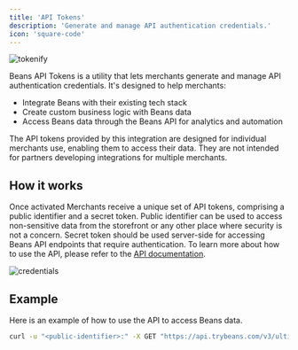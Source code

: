 ```yaml
---
title: 'API Tokens'
description: 'Generate and manage API authentication credentials.'
icon: 'square-code'
---
```


<Frame caption="Beans API Tokens">
  <img
    src="/assets/images/integrations/tokenify/hero.webp"
    style={{ borderRadius: '0.5rem' }}
    title="tokenify"
    alt="tokenify"
  />
</Frame>

Beans API Tokens is a utility that lets merchants generate and manage API authentication credentials.
It's designed to help merchants:

- Integrate Beans with their existing tech stack
- Create custom business logic with Beans data
- Access Beans data through the Beans API for analytics and automation

<Warning>
  The API tokens provided by this integration are designed for individual merchants use, enabling them to access their
  data. They are not intended for partners developing integrations for multiple merchants.
</Warning>

## How it works

Once activated Merchants receive a unique set of API tokens, comprising a public identifier and a secret token.
Public identifier can be used to access non-sensitive data from the storefront
or any other place where security is not a concern. Secret token should be used server-side for accessing Beans API
endpoints that require authentication. To learn more about how to use the API, please refer to the
[API documentation](https://api.trybeans.com/v3/doc).

<Frame caption="credentials">
  <img
    src="/assets/images/integrations/tokenify/credentials.webp"
    title="credentials"
    alt="credentials"
    style={{ borderRadius: '0.5rem' }}
  />
</Frame>

## Example

Here is an example of how to use the API to access Beans data.

```bash
curl -u "<public-identifier>:" -X GET "https://api.trybeans.com/v3/ultimate/card/current/"
```
